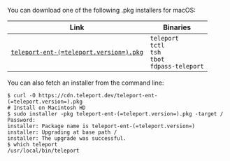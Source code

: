   You can download one of the following .pkg installers for macOS:

  | Link                                                                                                      | Binaries                                   |
  |-----------------------------------------------------------------------------------------------------------|--------------------------------------------|
  | [`teleport-ent-(=teleport.version=).pkg`](https://cdn.teleport.dev/teleport-ent-(=teleport.version=).pkg) | `teleport`<br/>`tctl`<br/>`tsh`<br/>`tbot`<br/>`fdpass-teleport`|

  You can also fetch an installer from the command line:

  ```code
  $ curl -O https://cdn.teleport.dev/teleport-ent-(=teleport.version=).pkg
  # Install on Macintosh HD
  $ sudo installer -pkg teleport-ent-(=teleport.version=).pkg -target / 
  Password:
  installer: Package name is teleport-ent-(=teleport.version=)
  installer: Upgrading at base path /
  installer: The upgrade was successful.
  $ which teleport
  /usr/local/bin/teleport
  ```
